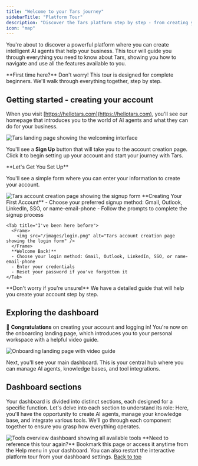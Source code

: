 ```yaml
---
title: "Welcome to your Tars journey"
sidebarTitle: "Platform Tour"
description: "Discover the Tars platform step by step - from creating your account to building your first AI agent"
icon: "map"
---
```



You're about to discover a powerful platform where you can create intelligent AI agents that help your business. This tour will guide you through everything you need to know about Tars, showing you how to navigate and use all the features available to you.

<Note>
  **First time here?** Don't worry! This tour is designed for complete
  beginners. We'll walk through everything together, step by step.
</Note>

## Getting started - creating your account

<Steps>
<Step title="Your first visit to Tars">
  
  When you visit [https://hellotars.com](https://hellotars.com), you'll see our homepage that introduces you to the world of AI agents and what they can do for your business.
  
  <Frame>
  <img src="/images/homepage.png" alt="Tars landing page showing the welcoming interface" />
  </Frame>
  
  You'll see a **Sign Up** button that will take you to the account creation page. Click it to begin setting up your account and start your journey with Tars.
  
</Step>

<Step title="Creating your account">
  **Let's Get You Set Up**
  
  You'll see a simple form where you can enter your information to create your account.
  
  <Tabs>
    <Tab title="I'm completely new">
      <Frame>
        <img src="/images/signup.png" alt="Tars account creation page showing the signup form" />
      </Frame>
      **Creating Your First Account**
      - Choose your preferred signup method: Gmail, Outlook, LinkedIn, SSO, or name-email-phone
      - Follow the prompts to complete the signup process
    </Tab>
    
    <Tab title="I've been here before">
      <Frame>
        <img src="/images/login.png" alt="Tars account creation page showing the login form" />
      </Frame>
      **Welcome Back!**
      - Choose your login method: Gmail, Outlook, LinkedIn, SSO, or name-email-phone
      - Enter your credentials
      - Reset your password if you've forgotten it
    </Tab>
  </Tabs>

  <Card title="Need help with account setup?" icon="user-plus" href="/getting-help/account-setup">
    **Don't worry if you're unsure!** We have a detailed guide that will help you create your account step by step.
  </Card>
</Step>
</Steps>

## Exploring the dashboard

🎉 **Congratulations** on creating your account and logging in! You're now on the onboarding landing page, which introduces you to your personal workspace with a helpful video guide.

<Frame>
  <img
    src="/images/landing.png"
    alt="Onboarding landing page with video guide"
  />
</Frame>

Next, you'll see your main dashboard. This is your central hub where you can manage AI agents, knowledge bases, and tool integrations.

## <Icon icon="grid-2-plus" size="30"/> Dashboard sections

Your dashboard is divided into distinct sections, each designed for a specific function. Let's delve into each section to understand its role:
Here, you'll have the opportunity to create AI agents, manage your knowledge base, and integrate various tools. We'll go through each component together to ensure you grasp how everything operates.

<Tabs>
  <Tab title="Agents" icon="user-robot">
    <AgentsSection />
  </Tab>

  <Tab title="Tools" icon="wrench">
    <Frame>
      <img
        src="/images/dashboard/tools/tools-overview.png"
        alt="Tools overview dashboard showing all available tools"
      />
    </Frame>
    <ToolsOverview />
  </Tab>

  <Tab title="Knowledge" icon="book">
    <KBOverview />
  </Tab>

  <Tab title="Settings" icon="user-gear">
    <ProfileSetting />
  </Tab>

  <Tab title="Support" icon="circle-question">
    <Support/>
  </Tab>
</Tabs>

<Note>
  **Need to reference this tour again?** Bookmark this page or access it anytime
  from the Help menu in your dashboard. You can also restart the interactive
  platform tour from your dashboard settings.
</Note>

<a href="#dashboard-sections" className="underline float-right">
  Back to top
</a>
